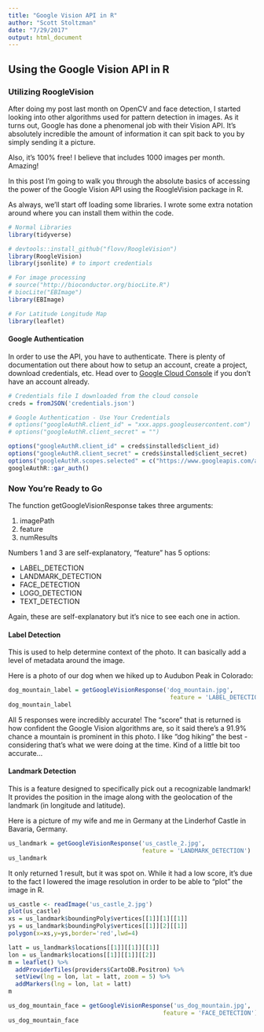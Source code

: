 ```yaml
---
title: "Google Vision API in R"
author: "Scott Stoltzman"
date: "7/29/2017"
output: html_document
---
```


## Using the Google Vision API in R  

### Utilizing RoogleVision  

After doing my post last month on OpenCV and face detection, I started looking into other algorithms used for pattern detection in images. As it turns out, Google has done a phenomenal job with their Vision API. It's absolutely incredible the amount of information it can spit back to you by simply sending it a picture.  

Also, it's 100% free! I believe that includes 1000 images per month. Amazing!  

In this post I'm going to walk you through the absolute basics of accessing the power of the Google Vision API using the RoogleVision package in R.

As always, we'll start off loading some libraries. I wrote some extra notation around where you can install them within the code.  

```r
# Normal Libraries
library(tidyverse)

# devtools::install_github("flovv/RoogleVision")
library(RoogleVision)
library(jsonlite) # to import credentials

# For image processing
# source("http://bioconductor.org/biocLite.R")
# biocLite("EBImage")
library(EBImage)

# For Latitude Longitude Map
library(leaflet)
```

#### Google Authentication  

In order to use the API, you have to authenticate. There is plenty of documentation out there about how to setup an account, create a project, download credentials, etc. Head over to [Google Cloud Console](https://console.cloud.google.com) if you don't have an account already.

```r
# Credentials file I downloaded from the cloud console
creds = fromJSON('credentials.json')

# Google Authentication - Use Your Credentials
# options("googleAuthR.client_id" = "xxx.apps.googleusercontent.com")
# options("googleAuthR.client_secret" = "")

options("googleAuthR.client_id" = creds$installed$client_id)
options("googleAuthR.client_secret" = creds$installed$client_secret)
options("googleAuthR.scopes.selected" = c("https://www.googleapis.com/auth/cloud-platform"))
googleAuthR::gar_auth()
```
  
  
### Now You're Ready to Go  

The function getGoogleVisionResponse takes three arguments:

  1. imagePath
  2. feature
  3. numResults

Numbers 1 and 3 are self-explanatory, "feature" has 5 options:  

  * LABEL_DETECTION
  * LANDMARK_DETECTION
  * FACE_DETECTION
  * LOGO_DETECTION
  * TEXT_DETECTION  

Again, these are self-explanatory but it's nice to see each one in action. 

#### Label Detection  

This is used to help determine context of the photo. It can basically add a level of metadata around the image.  

Here is a photo of our dog when we hiked up to Audubon Peak in Colorado:  


```r
dog_mountain_label = getGoogleVisionResponse('dog_mountain.jpg',
                                              feature = 'LABEL_DETECTION')
dog_mountain_label
```
  
  
All 5 responses were incredibly accurate! The "score" that is returned is how confident the Google Vision algorithms are, so it said there's a 91.9% chance a mountain is prominent in this photo. I like "dog hiking" the best - considering that's what we were doing at the time. Kind of a little bit too accurate...

#### Landmark Detection  

This is a feature designed to specifically pick out a recognizable landmark! It provides the position in the image along with the geolocation of the landmark (in longitude and latitude).  

Here is a picture of my wife and me in Germany at the Linderhof Castle in Bavaria, Germany.  

```r
us_landmark = getGoogleVisionResponse('us_castle_2.jpg',
                                      feature = 'LANDMARK_DETECTION')
us_landmark
```

It only returned 1 result, but it was spot on. While it had a low score, it's due to the fact I lowered the image resolution in order to be able to "plot" the image in R.

```r
us_castle <- readImage('us_castle_2.jpg')
plot(us_castle)
xs = us_landmark$boundingPoly$vertices[[1]][1][[1]]
ys = us_landmark$boundingPoly$vertices[[1]][2][[1]]
polygon(x=xs,y=ys,border='red',lwd=4)
```



```r
latt = us_landmark$locations[[1]][[1]][[1]]
lon = us_landmark$locations[[1]][[1]][[2]]
m = leaflet() %>%
  addProviderTiles(providers$CartoDB.Positron) %>%
  setView(lng = lon, lat = latt, zoom = 5) %>%
  addMarkers(lng = lon, lat = latt)
m
```


```r
us_dog_mountain_face = getGoogleVisionResponse('us_dog_mountain.jpg',
                                            feature = 'FACE_DETECTION')
us_dog_mountain_face
```


